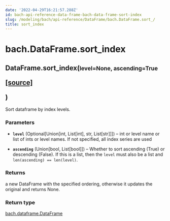 ```yaml
---
date: '2022-04-29T16:21:57.288Z'
id: bach-api-reference-data-frame-bach-data-frame-sort-index
slug: /modeling/bach/api-reference/DataFrame/bach.DataFrame.sort_/
title: sort_index
---
```


# bach.DataFrame.sort_index

<div class="method">
<h2 class="signature-class"><span class="additional-name">DataFrame.</span><span class="name">sort_index(</span><small class="parameter-list"><span class="parameter" id="level">level=None</span>, <span class="parameter" id="ascending">ascending=True</span></small>
<span class="view-code-link">

[[source]](https://github.com/objectiv/objectiv-analytics/blob/main/bach/bach/dataframe.py)

</span>
)</h2>


<div class="content">

Sort dataframe by index levels.


### Parameters

* **`level`** (Optional[Union[int, List[int], str, List[str]]]) – int or level name or list of ints or level names.
If not specified, all index series are used

* **`ascending`** (Union[bool, List[bool]]) – Whether to sort ascending (True) or descending (False). If this is a list, then the
`level` must also be a list and `len(ascending) == len(level)`.



### Returns

a new DataFrame with the specified ordering,
otherwise it updates the original and returns None.



### Return type

[bach.dataframe.DataFrame](/docs/modeling/bach/api-reference/DataFrame/bach.DataFrame/#bach.DataFrame)



</div>

</div>
